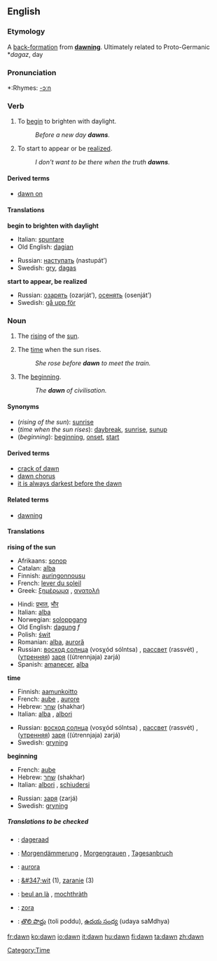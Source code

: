 {{see|Dawn}}
==English==
===Etymology===
A [[back-formation]] from '''[[dawning]]'''.  Ultimately related to Proto-Germanic *''dagaz'', day

===Pronunciation===
*:Rhymes: [[Rhymes:English:-ɔːn|-ɔːn]]

===Verb===
{{en-verb}}

# {{intransitive}} To [[begin]] to brighten with daylight.
#: ''Before a new day '''dawns'''.''
# {{intransitive}} To start to appear or be [[realize]]d.
#: ''I don't want to be there when the truth '''dawns'''.''

====Derived terms====
*[[dawn on]]

====Translations====
'''begin to brighten with daylight'''
{{top}}
*Italian: [[spuntare]]
*Old English: [[dagian]]
{{mid}}
*Russian: [[наступать]] (nastupát’)
*Swedish: [[gry]], [[dagas]]
{{bottom}}

'''start to appear, be realized'''
{{top}}
{{mid}}
*Russian: [[озарять]] (ozarját’), [[осенять]] (osenját’)
*Swedish: [[gå upp för]]
{{bottom}}

===Noun===
{{en-noun-reg-both}}

# {{countable}} The [[rising]] of the [[sun]].
# {{uncountable}} The [[time]] when the sun rises.
#: ''She rose before '''dawn''' to meet the train.''
# {{uncountable}} The [[beginning]].
#: ''The '''dawn''' of civilisation.''

====Synonyms====
*(''rising of the sun''): [[sunrise]]
*(''time when the sun rises''): [[daybreak]], [[sunrise]], [[sunup]]
*(''beginning''): [[beginning]], [[onset]], [[start]]

====Derived terms====
*[[crack of dawn]]
*[[dawn chorus]]
*[[it is always darkest before the dawn]]

====Related terms====
*[[dawning]]<!--related, not derived: see the etymology above-->

====Translations====
'''rising of the sun'''
{{top}}
*Afrikaans: [[sonop]]
*Catalan: [[alba#Catalan|alba]] {{m}}
*Finnish: [[auringonnousu]]
*French: [[lever du soleil]] {{m}}
*Greek: [[ξημέρωμα]] {{n}}, [[ανατολή]] {{f}}
{{mid}}
*Hindi: [[प्रभात]], [[भौर]]
*Italian: [[alba#Italian|alba]] {{f}}
*Norwegian: [[soloppgang]]
*Old English: [[dagung]] ''f''
*Polish: [[świt]]
*Romanian: [[alba]], [[auroră]]
*Russian: [[восход солнца]] (vosχód sólntsa) {{m}}, [[рассвет]] (rassvét) {{m}}, ([[утренний|утренняя]]) [[заря]] ((útrennjaja) zarjá) {{f}}
*Spanish: [[amanecer]], [[alba#Spanish|alba]]
{{bottom}}

'''time'''
{{top}}
*Finnish: [[aamunkoitto]]
*French: [[aube]] {{f}}, [[aurore]] {{f}}
*Hebrew: [[שחר]] (shakhar) {{m}}
*Italian: [[alba#Italian|alba]] {{f}}, [[albori]] {{m}} {{p}}
{{mid}}
*Russian: [[восход солнца]] (vosχód sólntsa) {{m}}, [[рассвет]] (rassvét) {{m}}, ([[утренний|утренняя]]) [[заря]] ((útrennjaja) zarjá) {{f}}
*Swedish: [[gryning]] {{c}}
{{bottom}}

'''beginning'''
{{top}}
*French: [[aube]] {{f}}
*Hebrew: [[שחר]] (shakhar) {{m}}
*Italian: [[albori]] {{m}} {{p}}, [[schiudersi]] {{m}}
{{mid}}
*Russian: [[заря]] (zarjá) {{f}}
*Swedish: [[gryning]] {{c}}
{{bottom}}

=====Translations to be checked=====
{{checktrans}}
{{top}}
*{{ttbc|Dutch}}: [[dageraad]] {{f}}
*{{ttbc|German}}: [[Morgendämmerung]] {{f}}, [[Morgengrauen]] {{n}}, [[Tagesanbruch]]
*{{ttbc|Latin}}: [[aurora#Latin|aurora]]
{{mid}}
*{{ttbc|Polish}}: [[&#347;wit]] {{m}} (1), [[zaranie]] {{n}} (3)
*{{ttbc|Scots Gaelic}}: [[beul an là]] {{m}}, [[mochthràth]] {{f}}
*{{ttbc|Slovene}}: [[zora]] {{f}}
*{{ttbc|Telugu}}: [[తొలి పొద్దు]] (toli poddu), [[ఉదయ సంధ్య]] (udaya saMdhya)
{{bottom}}

[[Category:Time]]

[[fr:dawn]]
[[ko:dawn]]
[[io:dawn]]
[[it:dawn]]
[[hu:dawn]]
[[fi:dawn]]
[[ta:dawn]]
[[zh:dawn]]